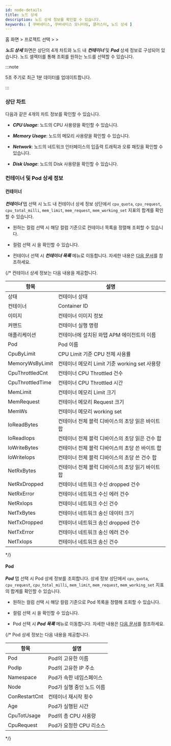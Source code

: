 ```yaml
---
id: node-details
title: 노드 상세
description: 노드 상세 정보를 확인할 수 있습니다.
keywords: [ 쿠버네티스, 쿠버네티스 모니터링, 클러스터, 노드 상세 ]
---
```


홈 화면 > 프로젝트 선택 > <Cmdname sid="cluster" className="uitext" /> > <Cmdname sid="node_detail" className="uitext" />

***노드 상세*** 화면은 상단의 4개 차트와 노드 내 ***컨테이너*** 및 ***Pod*** 상세 정보로 구성되어 있습니다. 노드 셀렉터를 통해 조회를 원하는 노드를 선택할 수 있습니다.

<ImgLang img='k8s-resource-node-detail.png' desc='노드 상세 화면' />

:::note 

5초 주기로 최근 1분 데이터를 업데이트합니다.

:::

### 상단 차트

다음과 같은 4개의 차트 정보를 확인할 수 있습니다.

* ***CPU Usage***: 노드의 CPU 사용량을 확인할 수 있습니다.

* ***Memory Usage***: 노드의 메모리 사용량을 확인할 수 있습니다.

* ***Network***: 노드의 네트워크 인터페이스의 입출력 트래픽과 오류 패킷을 확인할 수 있습니다.

* ***Disk Usage***: 노드의 Disk 사용량을 확인할 수 있습니다. 

### 컨테이너 및 Pod 상세 정보 

#### 컨테이너

***컨테이너*** 탭 선택 시 노드 내 컨테이너 상세 정보 상단에서 `cpu_quota`, `cpu_request`, `cpu_total_milli`, `mem_limit`, `mem_request`, `mem_working_set` 지표의 합계를 확인할 수 있습니다. 

* 원하는 컬럼 선택 시 해당 컬럼 기준으로 컨테이너 목록을 정렬해 조회할 수 있습니다. 

* <Cmdname sid="overview" className="uitext" /> 컬럼 선택 시 <Cmdname sid="TTL08230" className="uitext" />을 확인할 수 있습니다. 

* 컨테이너 선택 시 ***컨테이너 목록*** 메뉴로 이동합니다. 자세한 내용은 [다음 문서](resource-container-list)를 참조하세요.

{/* 컨테이너 상세 정보는 다음 내용을 제공합니다. 

| 항목           | 설명                                              |
| ---------------- | ------------------------------------------------- |
| 상태           | 컨테이너 상태                                     |
| 컨테이너       | Container ID                                      |
| 이미지         | 컨테이너 이미지 정보                              |
| 커맨드         | 컨테이너 실행 명령                                |
| 애플리케이션   | 컨테이너에 설치된 와탭 APM 에이전트의 이름        |
| Pod            | Pod 이름                                          |
| CpuByLimit     | CPU Limit 기준 CPU 전체 사용률                    |
| MemoryWsByLimit| 컨테이너 메모리 Limit 기준 working set 사용량     |
| CpuThrottledCnt| 컨테이너 CPU Throttled 건수                       |
| CpuThrottledTime | 컨테이너 CPU Throttled 시간                       |
| MemLimit       | 컨테이너 메모리 Limit 크기                        |
| MemRequest     | 컨테이너 메모리 Request 크기                      |
| MemWs          | 컨테이너 메모리 working set                       |
| IoReadBytes    | 컨테이너 전체 블럭 디바이스의 초당 읽은 바이트 합 |
| IoReadIops     | 컨테이너 전체 블럭 디바이스의 초당 읽은 건수 합   |
| IoWriteBytes   | 컨테이너 전체 블럭 디바이스의 초당 쓴 바이트 합   |
| IoWriteIops    | 컨테이너 전체 블럭 디바이스의 초당 쓴 건수 합     |
| NetRxBytes     | 컨테이너 전체 블럭 디바이스의 초당 읽기 바이트 합 |
| NetRxDropped   | 컨테이너 네트워크 수신 dropped 건수               |
| NetRxError     | 컨테이너 네트워크 수신 에러 건수                  |
| NetRxIops      | 컨테이너 네트워크 수신 건수                       |
| NetTxBytes      | 컨테이너 네트워크 송신 데이터 크기                |
| NetTxDropped   | 컨테이너 네트워크 송신 dropped 건수               |
| NetTxError     | 컨테이너 네트워크 송신 에러 건수                  |
| NetTxIops      | 컨테이너 네트워크 송신 건수                       | 
*/}

#### Pod

***Pod*** 탭 선택 시 Pod 상세 정보를 조회합니다. 상세 정보 상단에서 `cpu_quota`, `cpu_request`, `cpu_total_milli`, `mem_limit`, `mem_request`, `mem_working_set` 지표의 합계를 확인할 수 있습니다. 

* 원하는 컬럼 선택 시 해당 컬럼 기준으로 Pod 목록을 정렬해 조회할 수 있습니다. 

* <Cmdname sid="overview" className="uitext" /> 컬럼 선택 시 <Cmdname sid="TTL08317" className="uitext" type="kube_pod" />을 확인할 수 있습니다. 

* Pod 선택 시 ***Pod 목록*** 메뉴로 이동합니다. 자세한 내용은 [다음 문서](resource-pod-list)를 참조하세요. 

{/* Pod 상세 정보는 다음 내용을 제공합니다. 

| 항목          | 설명                             |
| ------------- | -------------------------------- |
| Pod           | Pod의 고유한 이름                |
| PodIp         | Pod의 고유한 IP 주소 |
| Namespace     | Pod가 속한 네임스페이스          |
| Node          | Pod가 실행 중인 노드 이름        |
| ConRestartCnt | 컨테이너 재시작 횟수             |
| Age           | Pod가 실행된 시간                |
| CpuTotUsage   | Pod의 총 CPU 사용량              |
| CpuRequest    | Pod가 요청한 CPU 리소스          | 
*/}